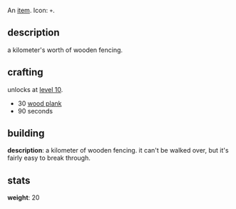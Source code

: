 An [[items|item]]. Icon: <code><nowiki>+</nowiki></code>.

== description ==

a kilometer's worth of wooden fencing.

== crafting ==

unlocks at [[level 10]].

* 30 [[wood plank]]
* 90 seconds

== building ==

'''description''': a kilometer of wooden fencing. it can't be walked over, but it's fairly easy to break through.

== stats ==

'''weight''': 20